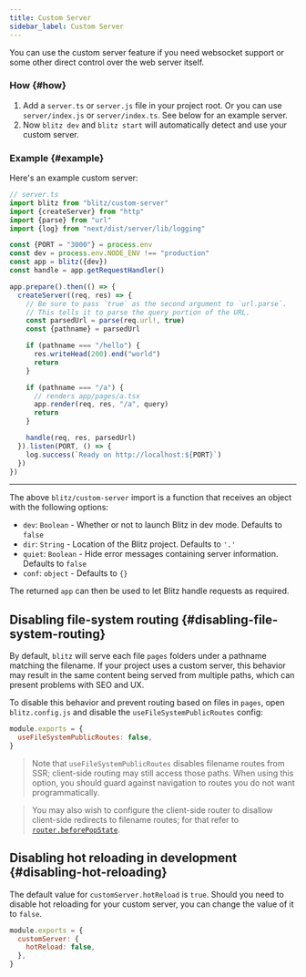 ```yaml
---
title: Custom Server
sidebar_label: Custom Server
---
```


You can use the custom server feature if you need websocket support or
some other direct control over the web server itself.

### How {#how}

1. Add a `server.ts` or `server.js` file in your project root. Or you can
   use `server/index.js` or `server/index.ts`. See below for an example
   server.
2. Now `blitz dev` and `blitz start` will automatically detect and use
   your custom server.

### Example {#example}

Here's an example custom server:

```ts
// server.ts
import blitz from "blitz/custom-server"
import {createServer} from "http"
import {parse} from "url"
import {log} from "next/dist/server/lib/logging"

const {PORT = "3000"} = process.env
const dev = process.env.NODE_ENV !== "production"
const app = blitz({dev})
const handle = app.getRequestHandler()

app.prepare().then(() => {
  createServer((req, res) => {
    // Be sure to pass `true` as the second argument to `url.parse`.
    // This tells it to parse the query portion of the URL.
    const parsedUrl = parse(req.url!, true)
    const {pathname} = parsedUrl

    if (pathname === "/hello") {
      res.writeHead(200).end("world")
      return
    }

    if (pathname === "/a") {
      // renders app/pages/a.tsx
      app.render(req, res, "/a", query)
      return
    }

    handle(req, res, parsedUrl)
  }).listen(PORT, () => {
    log.success(`Ready on http://localhost:${PORT}`)
  })
})
```

---

The above `blitz/custom-server` import is a function that receives an
object with the following options:

- `dev`: `Boolean` - Whether or not to launch Blitz in dev mode. Defaults
  to `false`
- `dir`: `String` - Location of the Blitz project. Defaults to `'.'`
- `quiet`: `Boolean` - Hide error messages containing server information.
  Defaults to `false`
- `conf`: `object` - Defaults to `{}`

The returned `app` can then be used to let Blitz handle requests as
required.

## Disabling file-system routing {#disabling-file-system-routing}

By default, `blitz` will serve each file `pages` folders under a pathname
matching the filename. If your project uses a custom server, this behavior
may result in the same content being served from multiple paths, which can
present problems with SEO and UX.

To disable this behavior and prevent routing based on files in `pages`,
open `blitz.config.js` and disable the `useFileSystemPublicRoutes` config:

```js
module.exports = {
  useFileSystemPublicRoutes: false,
}
```

> Note that `useFileSystemPublicRoutes` disables filename routes from SSR;
> client-side routing may still access those paths. When using this
> option, you should guard against navigation to routes you do not want
> programmatically.

> You may also wish to configure the client-side router to disallow
> client-side redirects to filename routes; for that refer to
> [`router.beforePopState`](./router#router-object).

## Disabling hot reloading in development {#disabling-hot-reloading}

The default value for `customServer.hotReload` is `true`. Should you need
to disable hot reloading for your custom server, you can change the value
of it to `false`.

```js
module.exports = {
  customServer: {
    hotReload: false,
  },
}
```
